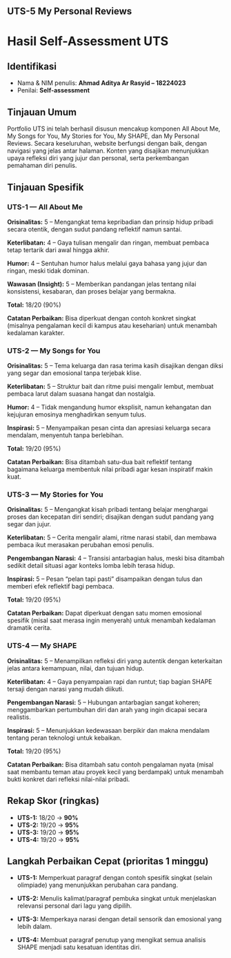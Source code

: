 ## UTS-5 My Personal Reviews

# Hasil Self-Assessment UTS 

## Identifikasi

* Nama & NIM penulis: **Ahmad Aditya Ar Rasyid – 18224023** 
* Penilai: **Self-assessment**


## Tinjauan Umum
Portfolio UTS ini telah berhasil disusun mencakup komponen All About Me, My Songs for You, My Stories for You, My SHAPE, dan My Personal Reviews. Secara keseluruhan, website berfungsi dengan baik, dengan navigasi yang jelas antar halaman. Konten yang disajikan menunjukkan upaya refleksi diri yang jujur dan personal, serta perkembangan pemahaman diri penulis.

## Tinjauan Spesifik

### UTS-1 — All About Me

**Orisinalitas:** 5 – Mengangkat tema kepribadian dan prinsip hidup pribadi secara otentik, dengan sudut pandang reflektif namun santai.

**Keterlibatan:** 4 – Gaya tulisan mengalir dan ringan, membuat pembaca tetap tertarik dari awal hingga akhir.

**Humor:** 4 – Sentuhan humor halus melalui gaya bahasa yang jujur dan ringan, meski tidak dominan.

**Wawasan (Insight):** 5 – Memberikan pandangan jelas tentang nilai konsistensi, kesabaran, dan proses belajar yang bermakna.

**Total:** 18/20 (90%)

**Catatan Perbaikan:** Bisa diperkuat dengan contoh konkret singkat (misalnya pengalaman kecil di kampus atau keseharian) untuk menambah kedalaman karakter.

### UTS-2 — My Songs for You

**Orisinalitas:** 5 – Tema keluarga dan rasa terima kasih disajikan dengan diksi yang segar dan emosional tanpa terjebak klise.

**Keterlibatan:** 5 – Struktur bait dan ritme puisi mengalir lembut, membuat pembaca larut dalam suasana hangat dan nostalgia.

**Humor:** 4 – Tidak mengandung humor eksplisit, namun kehangatan dan kejujuran emosinya menghadirkan senyum tulus.

**Inspirasi:** 5 – Menyampaikan pesan cinta dan apresiasi keluarga secara mendalam, menyentuh tanpa berlebihan.

**Total:** 19/20 (95%)

**Catatan Perbaikan:** Bisa ditambah satu-dua bait reflektif tentang bagaimana keluarga membentuk nilai pribadi agar kesan inspiratif makin kuat.

### UTS-3 — My Stories for You

**Orisinalitas:** 5 – Mengangkat kisah pribadi tentang belajar menghargai proses dan kecepatan diri sendiri; disajikan dengan sudut pandang yang segar dan jujur.

**Keterlibatan:** 5 – Cerita mengalir alami, ritme narasi stabil, dan membawa pembaca ikut merasakan perubahan emosi penulis.

**Pengembangan Narasi:** 4 – Transisi antarbagian halus, meski bisa ditambah sedikit detail situasi agar konteks lomba lebih terasa hidup.

**Inspirasi:** 5 – Pesan “pelan tapi pasti” disampaikan dengan tulus dan memberi efek reflektif bagi pembaca.

**Total:** 19/20 (95%)

**Catatan Perbaikan:** Dapat diperkuat dengan satu momen emosional spesifik (misal saat merasa ingin menyerah) untuk menambah kedalaman dramatik cerita.

### UTS-4 — My SHAPE

**Orisinalitas:** 5 – Menampilkan refleksi diri yang autentik dengan keterkaitan jelas antara kemampuan, nilai, dan tujuan hidup.

**Keterlibatan:** 4 – Gaya penyampaian rapi dan runtut; tiap bagian SHAPE tersaji dengan narasi yang mudah diikuti.

**Pengembangan Narasi:** 5 – Hubungan antarbagian sangat koheren; menggambarkan pertumbuhan diri dan arah yang ingin dicapai secara realistis.

**Inspirasi:** 5 – Menunjukkan kedewasaan berpikir dan makna mendalam tentang peran teknologi untuk kebaikan.

**Total:** 19/20 (95%)

**Catatan Perbaikan:** Bisa ditambah satu contoh pengalaman nyata (misal saat membantu teman atau proyek kecil yang berdampak) untuk menambah bukti konkret dari refleksi nilai-nilai pribadi.


## Rekap Skor (ringkas)

* **UTS-1:** 18/20 → **90%**
* **UTS-2:** 19/20 → **95%**
* **UTS-3:** 19/20 → **95%**
* **UTS-4:** 19/20 → **95%**


## Langkah Perbaikan Cepat (prioritas 1 minggu)

* **UTS-1:** Memperkuat paragraf dengan contoh spesifik singkat (selain olimpiade) yang menunjukkan perubahan cara pandang.

* **UTS-2:** Menulis kalimat/paragraf pembuka singkat untuk menjelaskan relevansi personal dari lagu yang dipilih.

* **UTS-3:** Memperkaya narasi dengan detail sensorik dan emosional yang lebih dalam.

* **UTS-4:** Membuat paragraf penutup yang mengikat semua analisis SHAPE menjadi satu kesatuan identitas diri.
